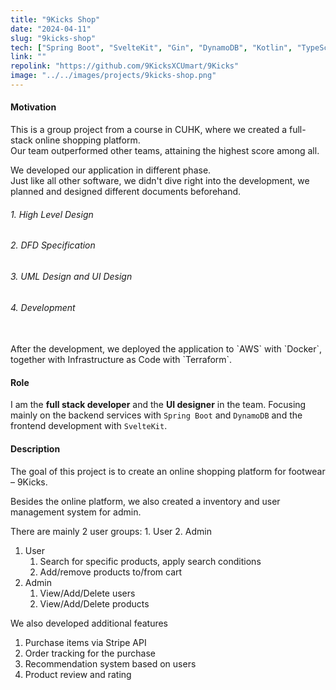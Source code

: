 ```yaml
---
title: "9Kicks Shop"
date: "2024-04-11"
slug: "9kicks-shop"
tech: ["Spring Boot", "SvelteKit", "Gin", "DynamoDB", "Kotlin", "TypeScript", "Go", "AWS"]
link: ""
repolink: "https://github.com/9KicksXCUmart/9Kicks"
image: "../../images/projects/9kicks-shop.png"
---
```

#### **Motivation**
This is a group project from a course in CUHK, where we created a full-stack online shopping platform.\
Our team outperformed other teams, attaining the highest score among all.

We developed our application in different phase.\
Just like all other software, we didn't dive right into the development, we planned and designed different documents beforehand.
###### 1. High Level Design
###### 2. DFD Specification
###### 3. UML Design and UI Design
###### 4. Development
<br />
After the development, we deployed the application to `AWS` with `Docker`,
together with Infrastructure as Code with `Terraform`.

#### **Role**
I am the **full stack developer** and the **UI designer** in the team.
Focusing mainly on the backend services with `Spring Boot` and `DynamoDB` and the frontend development with `SvelteKit`.

#### **Description**
The goal of this project is to create an online shopping platform for footwear – 9Kicks.

Besides the online platform, we also created a inventory and user management system for admin.

There are mainly 2 user groups: 1. User 2. Admin
1. User
    1. Search for specific products, apply search conditions
    2. Add/remove products to/from cart
2. Admin
    1. View/Add/Delete users
    2. View/Add/Delete products

We also developed additional features
1. Purchase items via Stripe API
2. Order tracking for the purchase
3. Recommendation system based on users
4. Product review and rating